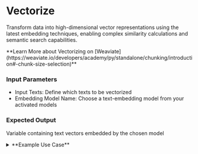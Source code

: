 # Vectorize

Transform data into high-dimensional vector representations 
using the latest embedding techniques, enabling complex 
similarity calculations and semantic search capabilities.

<Callout emoji="💡">
    **Learn More about Vectorizing on [Weaviate](https://weaviate.io/developers/academy/py/standalone/chunking/introduction#-chunk-size-selection)**
</Callout>

### Input Parameters

- Input Texts: Define which texts to be vectorized
- Embedding Model Name: Choose a text-embedding model from your activated models

### Expected Output

Variable containing text vectors embedded by the chosen model

<details>
<summary>**Example Use Case**</summary>

In this example, after performing chunking on a series of documents, these 
chunks were saved to a JavaScript variable called "texts" whuch the vectorize 
node take in and vectorizes these chunks using OpenAI's ADA-002 model.

![Workflow View](/assets/vectorize-workflow.png)

</details>